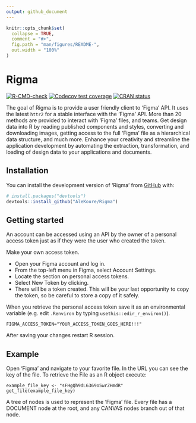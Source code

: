 ```yaml
---
output: github_document
---
```


<!-- README.md is generated from README.Rmd. Please edit that file -->

```r
knitr::opts_chunk$set(
  collapse = TRUE,
  comment = "#>",
  fig.path = "man/figures/README-",
  out.width = "100%"
)
```

# Rigma 

<!-- badges: start -->
[![R-CMD-check](https://github.com/AleKoure/Rigma/workflows/R-CMD-check/badge.svg)](https://github.com/AleKoure/Rigma/actions)
[![Codecov test coverage](https://codecov.io/gh/AleKoure/Rigma/branch/main/graph/badge.svg)](https://app.codecov.io/gh/AleKoure/Rigma?branch=main)
[![CRAN status](https://www.r-pkg.org/badges/version/Rigma)](https://CRAN.R-project.org/package=Rigma)
<!-- badges: end -->

The goal of Rigma is to provide a user friendly client to 'Figma' API. It uses
the latest `httr2` for a stable interface with the 'Figma' API. More than
20 methods are provided to interact with 'Figma' files, and teams. Get design data
into R by reading published components and styles, converting and downloading
images, getting access to the full 'Figma' file as a hierarchical data structure,
and much more. Enhance your creativity and streamline the application development
by automating the extraction, transformation, and loading of design data to your
applications and documents.

## Installation

You can install the development version of 'Rigma' from [GitHub](https://github.com/) with:

``` r
# install.packages("devtools")
devtools::install_github("AleKoure/Rigma")
```

## Getting started

An account can be accessed using an API by the owner of a personal access token 
just as if they were the user who created the token.

Make your own access token.

- Open your Figma account and log in.
- From the top-left menu in Figma, select Account Settings.
- Locate the section on personal access tokens.
- Select New Token by clicking.
- There will be a token created. This will be your last opportunity to copy 
the token, so be careful to store a copy of it safely.

When you retrieve the personal access token save it as an environmental 
variable (e.g. edit `.Renviron` by typing `usethis::edir_r_environ()`).

```
FIGMA_ACCESS_TOKEN="YOUR_ACCESS_TOKEN_GOES_HERE!!!"
```

After saving your changes restart R session.

## Example

Open 'Figma' and navigate to your favorite file. In the URL you can see the key
of the file. To retrieve the File as an R object execute:

```
example_file_key <- "sFHgQh9dL6369o5wrZHmdR"
get_file(example_file_key)
```

A tree of nodes is used to represent the 'Figma' file. Every file has a DOCUMENT 
node at the root, and any CANVAS nodes branch out of that node.
